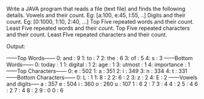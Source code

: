 Write a JAVA program that reads a file (text file) and finds the following details.
Vowels and their count. Eg: [a:100, e:45, I:55, ..]
Digits and their count. Eg: [0:1000, 1:10, 2:40, ...]
Top Five repeated words and their count.
Least Five repeated words and their count.
Top Five repeated characters and their count.
Least FIve repeated characters and their count.


Output:

------Top Words------
0: and : 9
1: to : 7 
2: the : 6
3: of : 5
4: s : 3
------Bottom Words------
0: today : 1
1: digital : 1
2: age : 1
3: utmost : 1
4: importance : 1
------Top Characters------
0: e : 502
1: a : 351
2: i : 349
3: n : 334
4: t : 331
------Bottom Characters------
0: L : 1
1: 8 : 2
2: 6 : 2
3: z : 2
4: E : 2
------Vowels and digits-----
a : 357
e : 504
i : 360
o : 260
u : 107
1 : 6
2 : 7
3 : 4
4 : 2
5 : 4
6 : 2
7 : 4
8 : 2
9 : 0
0 : 6